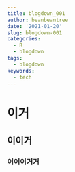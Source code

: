 ```yaml
---
title: blogdown_001
author: beanbeantree
date: '2021-01-20'
slug: blogdown-001
categories:
  - R
  - blogdown
tags:
  - blogdown
keywords:
  - tech
---
```


<!-- toc -->


# 이거


## 이이거
### 이이이거거

